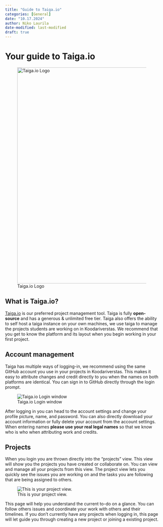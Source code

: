 ```yaml
---
title: "Guide to Taiga.io"
categories: [General]
date: "10.17.2024"
author: Niko Laurila
date-modified: last-modified
draft: true
---
```


# Your guide to Taiga.io

![Taiga.io Logo](images/taigaLogo.png){fig-alt="Taiga.io Logo" fig-align="center" width="708"}

## What is Taiga.io?

[Taiga.io](https://taiga.io/) is our preferred project management tool. Taiga is fully **open-source** and has a generous & unlimited free tier. Taiga also offers the ability to self host a taiga instance on your own machines, we use taiga to manage the projects students are working on in Koodariverstas. We recommend that you get to know the platform and its layout when you begin working in your first project.

## Account management

Taiga has multiple ways of logging-in, we recommend using the same GitHub account you use in your projects in Koodariverstas. This makes it easy to attribute changes and credit directly to you when the names on both platforms are identical. You can sign in to GitHub directly through the login prompt.

![Taiga.io Login window](images/TaigaLogin.png){fig-align="center"}

After logging in you can head to the account settings and change your profile picture, name, and password. You can also directly download your account information or fully delete your account from the account settings. When entering names **please use your real legal names** so that we know who is who when attributing work and credits.

## Projects

When you login you are thrown directly into the "projects" view. This view will show you the projects you have created or collaborate on. You can view and manage all your projects from this view. The project view lets you quickly see the issues you are working on and the tasks you are following that are being assigned to others.

![This is your project view.](images/TaigaProjectsview.png){fig-align="center"}

This page will help you understand the current to-do on a glance. You can follow others issues and coordinate your work with others and their timelines. If you don't currently have any projects when logging in, this page will let guide you through creating a new project or joining a existing project.